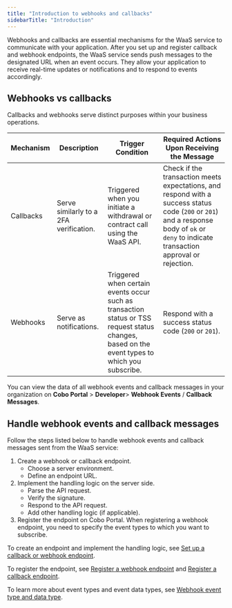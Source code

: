 ```yaml
---
title: "Introduction to webhooks and callbacks"
sidebarTitle: "Introduction"
---
```


Webhooks and callbacks are essential mechanisms for the WaaS service to communicate with your application. After you set up and register callback and webhook endpoints, the WaaS service sends push messages to the designated URL when an event occurs. They allow your application to receive real-time updates or notifications and to respond to events accordingly.

## Webhooks vs callbacks

Callbacks and webhooks serve distinct purposes within your business operations.   

| Mechanism | Description                        | Trigger Condition                                        | Required Actions Upon Receiving the Message              |
| ------------- | -------------------------------------- | ------------------------------------------------------------ | ------------------------------------------------------------ |
| Callbacks     | Serve similarly to a 2FA verification. | Triggered when you initiate a withdrawal or contract call using the WaaS API. | Check if the transaction meets expectations, and respond with a success status code (`200` or `201`) and a response body of `ok` or `deny` to indicate transaction approval or rejection. |
| Webhooks      | Serve as notifications.                 | Triggered when certain events occur such as transaction status or TSS request status changes, based on the event types to which you subscribe.              | Respond with a success status code (`200` or `201`).             |

You can view the data of all webhook events and callback messages in your organization on **Cobo Portal** > **Developer**> **Webhook Events** / **Callback Messages**.

## Handle webhook events and callback messages

Follow the steps listed below to handle webhook events and callback messages sent from the WaaS service:

1. Create a webhook or callback endpoint.
    - Choose a server environment.
    - Define an endpoint URL.
2. Implement the handling logic on the server side.
    - Parse the API request.
    - Verify the signature.
    - Respond to the API request.
    - Add other handling logic (if applicable).
3. Register the endpoint on Cobo Portal.
    <Note>When registering a webhook endpoint, you need to specify the event types to which you want to subscribe.</Note>

To create an endpoint and implement the handling logic, see [Set up a callback or webhook endpoint](set-up-endpoint).

To register the endpoint, see [Register a webhook endpoint](https://manuals.cobo.com/en/portal/developer-console/webhooks-create) and [Register a callback endpoint](https://manuals.cobo.com/en/portal/developer-console/callbacks-register).

To learn more about event types and event data types, see [Webhook event type and data type](webhook-event-type).